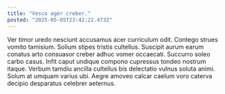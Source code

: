 ```yaml
---
title: "Vesco ager creber."
posted: "2025-05-05T23:42:22.473Z"
---
```


Ver timor uredo nesciunt accusamus acer curriculum odit. Contego strues vomito tamisium. Solium stipes tristis cultellus.
Suscipit aurum earum conatus arto consuasor creber adhuc vomer occaecati. Succurro soleo carbo casus. Infit caput undique compono cupressus tondeo nostrum itaque.
Verbum tamdiu ancilla cultellus bis delectatio vulnus soluta animi. Solum at umquam varius ubi. Aegre amoveo calcar caelum voro caterva decipio desparatus celebrer aeternus.
